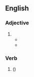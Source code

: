 ==English==

===Adjective===
{{en-adj}}

# {{alternative spelling of|en|tousled}}
#* {{quote-text|en|year=1901|author={{w|Henry James}}|title=Mrs. Medwin|passage=[T]he fixed eyes, the somewhat '''touzled''' hair and the Louis Seize hat, might at the end of the very long neck have suggested the head of a princess carried, in a revolution, on a pike.}}
#* {{RQ:Grahame Wind in the Willows|chapter=‘Like Summer Tempests Came His Tears’|page=261|passage=His shoes were covered with mud, and he was looking very rough and '''touzled'''; but then he had never been a very smart man, the Badger, at the best of times.}}

===Verb===
{{head|en|verb form}}

# {{en-past of|touzle}} ({{alternative spelling of|en|tousled}})